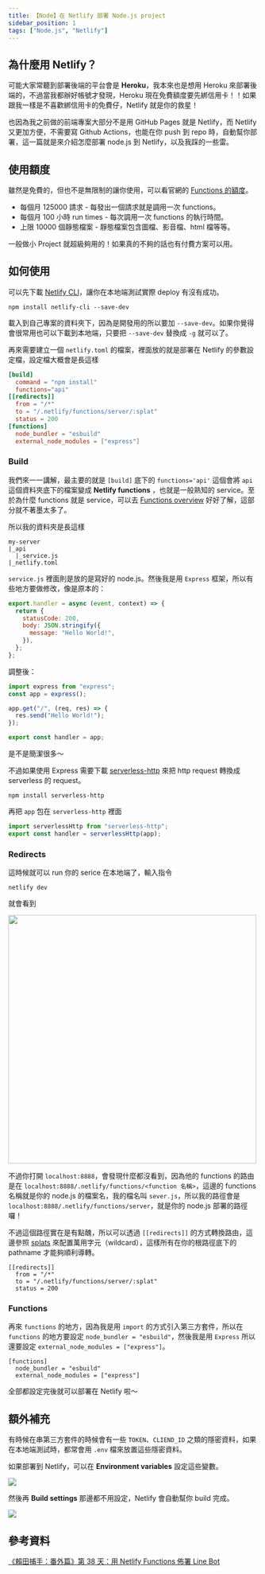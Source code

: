 ```yaml
---
title: 【Node】在 Netlify 部署 Node.js project
sidebar_position: 1
tags: ["Node.js", "Netlify"]
---
```



## 為什麼用 Netlify？

可能大家常聽到部署後端的平台會是 **Heroku**，我本來也是想用 Heroku 來部署後端的，不過當我都辦好帳號才發現，Heroku 現在免費額度要先綁信用卡！！如果跟我一樣是不喜歡綁信用卡的免費仔，Netlify 就是你的救星！

也因為我之前做的前端專案大部分不是用 GitHub Pages 就是 Netlify，而 Netlify 又更加方便，不需要寫 Github Actions，也能在你 push 到 repo 時，自動幫你部署，這一篇就是來介紹怎麼部署 node.js 到 Netlify，以及我踩的一些雷。

## 使用額度

雖然是免費的，但也不是無限制的讓你使用，可以看官網的 [Functions 的額度](https://www.netlify.com/pricing/#add-ons-functions:~:text=any%20backend%20coding.-,Functions,-Open%20a%20world)。

- 每個月 125000 請求 - 每發出一個請求就是調用一次 functions。
- 每個月 100 小時 run times - 每次調用一次 functions 的執行時間。
- 上限 10000 個靜態檔案 - 靜態檔案包含圖檔、影音檔、html 檔等等。

一般做小 Project 就超級夠用的！如果真的不夠的話也有付費方案可以用。

## 如何使用

可以先下載 [Netlify CLI](https://docs.netlify.com/cli/get-started/)，讓你在本地端測試實際 deploy 有沒有成功。

```
npm install netlify-cli --save-dev
```

載入到自己專案的資料夾下，因為是開發用的所以要加 `--save-dev`。如果你覺得會很常用也可以下載到本地端，只要把 `--save-dev` 替換成 `-g` 就可以了。

再來需要建立一個 `netlify.toml` 的檔案，裡面放的就是部署在 Netlify 的參數設定檔，設定檔大概會是長這樣

```.toml title=netlify.toml
[build]
  command = "npm install"
  functions="api"
[[redirects]]
  from = "/*"
  to = "/.netlify/functions/server/:splat"
  status = 200
[functions]
  node_bundler = "esbuild"
  external_node_modules = ["express"]
```

### Build

我們來一一講解，最主要的就是 `[build]` 底下的 `functions='api'` 這個會將 `api` 這個資料夾底下的檔案變成 **Netlify functions** ，也就是一般熟知的 service。至於為什麼 functions 就是 service，可以去 [Functions overview](https://docs.netlify.com/functions/overview/) 好好了解，這部分就不著墨太多了。

所以我的資料夾是長這樣

```
my-server
|_api
  |_service.js
|_netlify.toml
```

`service.js` 裡面則是放的是寫好的 node.js。然後我是用 `Express` 框架，所以有些地方要做修改，像是原本的：

```javascript title=server.js
export.handler = async (event, context) => {
  return {
    statusCode: 200,
    body: JSON.stringify({
      message: "Hello World!",
    }),
  };
};
```

調整後：

```javascript title=server.js
import express from "express";
const app = express();

app.get("/", (req, res) => {
  res.send("Hello World!");
});

export const handler = app;
```

是不是簡潔很多～

不過如果使用 Express 需要下載 [serverless-http](https://github.com/dougmoscrop/serverless-http) 來把 http request 轉換成 serverless 的 request。

```
npm install serverless-http
```

再把 `app` 包在 `serverless-http` 裡面

```javascript title=server.js
import serverlessHttp from "serverless-http";
export const handler = serverlessHttp(app);
```

### Redirects

這時候就可以 run 你的 serice 在本地端了，輸入指令

```
netlify dev
```

就會看到

<Img src={image_1} width='500px' />

不過你打開 `localhost:8888`，會發現什麼都沒看到，因為他的 functions 的路由是在 `localhost:8888/.netlify/functions/<function 名稱>`，這邊的 functions 名稱就是你的 node.js 的檔案名，我的檔名叫 `sever.js`，所以我的路徑會是 `localhost:8888/.netlify/functions/server`，就是你的 node.js 部署的路徑囉！

不過這個路徑實在是有點醜，所以可以透過 `[[redirects]]` 的方式轉換路由，這邊參照 [splats](https://docs.netlify.com/routing/redirects/redirect-options/#splats) 來配置萬用字元（wildcard），這樣所有在你的根路徑底下的 pathname 才能夠順利導轉。

```
[[redirects]]
  from = "/*"
  to = "/.netlify/functions/server/:splat"
  status = 200
```

### Functions

再來 `functions` 的地方，因為我是用 `import` 的方式引入第三方套件，所以在 `functions` 的地方要設定 `node_bundler = "esbuild"`，然後我是用 `Express` 所以還要設定 `external_node_modules = ["express"]`。

```
[functions]
  node_bundler = "esbuild"
  external_node_modules = ["express"]
```

全部都設定完後就可以部署在 Netlify 啦～

## 額外補充

有時候在串第三方套件的時候會有一些 `TOKEN`、`CLIEND_ID` 之類的隱密資料，如果在本地端測試時，都常會用 `.env` 檔來放置這些隱密資料。

如果部署到 Netlify，可以在 **Environment variables** 設定這些變數。

<Img src={image_2} />

然後再 **Build settings** 那邊都不用設定，Netlify 會自動幫你 build 完成。

<Img src={image_3} />

## 參考資料

[《賴田捕手：番外篇》第 38 天：用 Netlify Functions 佈署 Line Bot](https://ithelp.ithome.com.tw/articles/10257235)
